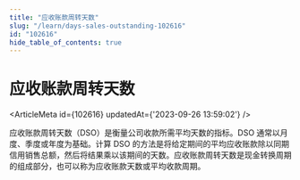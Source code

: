 ```yaml
---
title: "应收账款周转天数"
slug: "/learn/days-sales-outstanding-102616"
id: "102616"
hide_table_of_contents: true
---
```



# 应收账款周转天数

<ArticleMeta id={102616} updatedAt={'2023-09-26 13:59:02'} />
<div className='border-solid border-b border-t-0 my-4 border-[var(--ifm-color-gray-300)]' />

应收账款周转天数（DSO）是衡量公司收款所需平均天数的指标。DSO 通常以月度、季度或年度为基础。计算 DSO 的方法是将给定期间的平均应收账款除以同期信用销售总额，然后将结果乘以该期间的天数。应收账款周转天数是现金转换周期的组成部分，也可以称为应收账款天数或平均收款周期。
